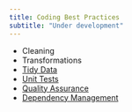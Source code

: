 ```yaml
---
title: Coding Best Practices
subtitle: "Under development"
---
```


- Cleaning
- Transformations
- [Tidy Data](https://github.com/NHSDigital/rap-community-of-practice/blob/main/implementing_RAP/general_guidance/tidy-data.md)
- [Unit Tests](https://ukgovdatascience.github.io/rap_companion/test.html)
- [Quality Assurance](https://ukgovdatascience.github.io/rap_companion/qa-data.html)
- [Dependency Management](https://ukgovdatascience.github.io/rap_companion/dep.html)